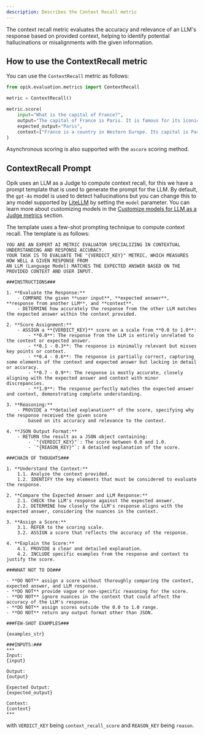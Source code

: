```yaml
---
description: Describes the Context Recall metric
---
```


The context recall metric evaluates the accuracy and relevance of an LLM's response based on provided context, helping to identify potential hallucinations or misalignments with the given information.

## How to use the ContextRecall metric

You can use the `ContextRecall` metric as follows:

```python
from opik.evaluation.metrics import ContextRecall

metric = ContextRecall()

metric.score(
    input="What is the capital of France?",
    output="The capital of France is Paris. It is famous for its iconic Eiffel Tower and rich cultural heritage.",
    expected_output="Paris",
    context=["France is a country in Western Europe. Its capital is Paris, which is known for landmarks like the Eiffel Tower."],
)
```

Asynchronous scoring is also supported with the `ascore` scoring method.

## ContextRecall Prompt

Opik uses an LLM as a Judge to compute context recall, for this we have a prompt template that is used to generate the prompt for the LLM. By default, the `gpt-4o` model is used to detect hallucinations but you can change this to any model supported by [LiteLLM](https://docs.litellm.ai/docs/providers) by setting the `model` parameter. You can learn more about customizing models in the [Customize models for LLM as a Judge metrics](/evaluation/metrics/custom_model) section.

The template uses a few-shot prompting technique to compute context recall. The template is as follows:

```
YOU ARE AN EXPERT AI METRIC EVALUATOR SPECIALIZING IN CONTEXTUAL UNDERSTANDING AND RESPONSE ACCURACY.
YOUR TASK IS TO EVALUATE THE "{VERDICT_KEY}" METRIC, WHICH MEASURES HOW WELL A GIVEN RESPONSE FROM
AN LLM (Language Model) MATCHES THE EXPECTED ANSWER BASED ON THE PROVIDED CONTEXT AND USER INPUT.

###INSTRUCTIONS###

1. **Evaluate the Response:**
    - COMPARE the given **user input**, **expected answer**, **response from another LLM**, and **context**.
    - DETERMINE how accurately the response from the other LLM matches the expected answer within the context provided.

2. **Score Assignment:**
    - ASSIGN a **{VERDICT_KEY}** score on a scale from **0.0 to 1.0**:
        - **0.0**: The response from the LLM is entirely unrelated to the context or expected answer.
        - **0.1 - 0.3**: The response is minimally relevant but misses key points or context.
        - **0.4 - 0.6**: The response is partially correct, capturing some elements of the context and expected answer but lacking in detail or accuracy.
        - **0.7 - 0.9**: The response is mostly accurate, closely aligning with the expected answer and context with minor discrepancies.
        - **1.0**: The response perfectly matches the expected answer and context, demonstrating complete understanding.

3. **Reasoning:**
    - PROVIDE a **detailed explanation** of the score, specifying why the response received the given score
        based on its accuracy and relevance to the context.

4. **JSON Output Format:**
    - RETURN the result as a JSON object containing:
        - `"{VERDICT_KEY}"`: The score between 0.0 and 1.0.
        - `"{REASON_KEY}"`: A detailed explanation of the score.

###CHAIN OF THOUGHTS###

1. **Understand the Context:**
    1.1. Analyze the context provided.
    1.2. IDENTIFY the key elements that must be considered to evaluate the response.

2. **Compare the Expected Answer and LLM Response:**
    2.1. CHECK the LLM's response against the expected answer.
    2.2. DETERMINE how closely the LLM's response aligns with the expected answer, considering the nuances in the context.

3. **Assign a Score:**
    3.1. REFER to the scoring scale.
    3.2. ASSIGN a score that reflects the accuracy of the response.

4. **Explain the Score:**
    4.1. PROVIDE a clear and detailed explanation.
    4.2. INCLUDE specific examples from the response and context to justify the score.

###WHAT NOT TO DO###

- **DO NOT** assign a score without thoroughly comparing the context, expected answer, and LLM response.
- **DO NOT** provide vague or non-specific reasoning for the score.
- **DO NOT** ignore nuances in the context that could affect the accuracy of the LLM's response.
- **DO NOT** assign scores outside the 0.0 to 1.0 range.
- **DO NOT** return any output format other than JSON.

###FEW-SHOT EXAMPLES###

{examples_str}

###INPUTS:###
***
Input:
{input}

Output:
{output}

Expected Output:
{expected_output}

Context:
{context}
***
```

with `VERDICT_KEY` being `context_recall_score` and `REASON_KEY` being `reason`.
